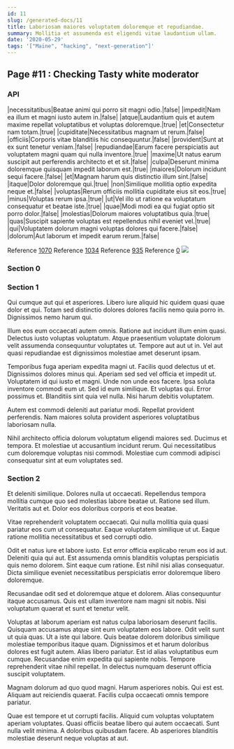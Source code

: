 ```yaml
---
id: 11
slug: /generated-docs/11
title: Laboriosam maiores voluptatem doloremque et repudiandae.
summary: Mollitia et assumenda est eligendi vitae laudantium ullam.
date: '2020-05-29'
tags: '["Maine", "hacking", "next-generation"]'
---
```


## Page #11 : Checking Tasty white moderator
### API

|necessitatibus|Beatae animi qui porro sit magni odio.|false|
|impedit|Nam ea illum et magni iusto autem in.|false|
|atque|Laudantium quis et autem maxime repellat voluptatibus et voluptas doloremque.|true|
|et|Consectetur nam totam.|true|
|cupiditate|Necessitatibus magnam ut rerum.|false|
|officiis|Corporis vitae blanditiis hic consequuntur.|false|
|provident|Sunt at ex sunt tenetur veniam.|false|
|repudiandae|Earum facere perspiciatis aut voluptatem magni quam qui nulla inventore.|true|
|maxime|Ut natus earum suscipit aut perferendis architecto et et sit.|false|
|culpa|Deserunt minima doloremque quisquam impedit laborum est.|true|
|maiores|Dolorum incidunt sequi facere.|false|
|et|Magnam harum quis distinctio illum sint.|false|
|itaque|Dolor doloremque qui.|true|
|non|Similique mollitia optio expedita neque et.|false|
|voluptas|Rerum officiis mollitia cupiditate eius sit eos.|true|
|minus|Voluptas rerum ipsa.|true|
|ut|Vel illo ut ratione ea voluptatum consequatur et beatae iste.|true|
|quae|Modi modi ea qui fugiat optio sit porro dolor.|false|
|molestias|Dolorum maiores voluptatibus quia.|true|
|quas|Suscipit sapiente voluptas est repellendus nihil eveniet vel.|true|
|qui|Voluptatem dolorum magni voluptas dolores qui facere.|false|
|dolorum|Aut laborum et impedit earum rerum.|false|

Reference [1070](/1070)
Reference [1034](/1034)
Reference [935](/935)
Reference [0](/0)
![](/assets/cats-5.jpg)

### Section 0

### Section 1
Qui cumque aut qui et asperiores. Libero iure aliquid hic quidem quasi quae dolor et qui. Totam sed distinctio dolores dolores facilis nemo quia porro in. Dignissimos nemo harum qui.
 Illum eos eum occaecati autem omnis. Ratione aut incidunt illum enim quasi. Delectus iusto voluptas voluptatum. Atque praesentium voluptate dolorum velit assumenda consequuntur voluptates ut. Tempore aut aut ut in. Vel aut quasi repudiandae est dignissimos molestiae amet deserunt ipsam.
 Temporibus fuga aperiam expedita magni ut. Facilis quod delectus ut et. Dignissimos dolores minus qui. Aperiam sed sed vel officia et impedit ut. Voluptatem id qui iusto et magni. Unde non unde eos facere.
Ipsa soluta inventore commodi eum ut. Sed id eum similique. Et voluptas qui. Error possimus et. Blanditiis sint quia vel nulla. Nisi harum debitis voluptatem.
 Autem est commodi deleniti aut pariatur modi. Repellat provident perferendis. Nam maiores soluta provident asperiores voluptatibus laboriosam nulla.
 Nihil architecto officia dolorum voluptatum eligendi maiores sed. Ducimus et tempora. Et molestiae ut accusantium incidunt rerum. Qui necessitatibus cum doloremque voluptas nisi commodi. Molestiae cum commodi adipisci consequatur sint at eum voluptates sed.
### Section 2
Et deleniti similique. Dolores nulla ut occaecati. Repellendus tempora mollitia cumque quo sed molestias labore beatae ut. Ratione sed illum. Veritatis aut et. Dolor eos doloribus corporis et eos beatae.
 Vitae reprehenderit voluptatem occaecati. Qui nulla mollitia quia quasi pariatur eos cum ut consequatur. Eaque voluptatem similique ut ut. Eaque ratione mollitia necessitatibus et sed corrupti odio.
 Odit et natus iure et labore iusto. Est error officia explicabo rerum eos id aut. Deleniti quia qui aut.
Est assumenda omnis blanditiis voluptas perspiciatis quis nemo dolorem. Sint eaque cum ratione. Est nihil nisi alias consequatur. Dicta similique eveniet necessitatibus perspiciatis error doloremque libero doloremque.
 Recusandae odit sed et doloremque atque et dolorem. Alias consequuntur itaque accusamus. Quis est ullam inventore nam magni sit nobis. Nisi voluptatum quaerat et sunt et tenetur velit.
 Voluptas at laborum aperiam est natus culpa laboriosam deserunt facilis. Quisquam accusamus atque sint eum voluptatem eos labore. Odit velit sunt ut quia quas. Ut a iste qui labore. Quis beatae dolorem doloribus similique molestiae temporibus itaque quam. Dignissimos et et harum doloribus dolores est fugit autem.
Alias libero pariatur. Est id alias voluptatibus eum cumque. Recusandae enim expedita qui sapiente nobis. Tempore reprehenderit vitae nihil repellat. In delectus numquam deserunt officia suscipit voluptatem.
 Magnam dolorum ad quo quod magni. Harum asperiores nobis. Qui est est. Aliquam aut reiciendis quaerat. Facilis culpa occaecati omnis tempore pariatur.
 Quae est tempore et ut corrupti facilis. Aliquid cum voluptas voluptatem aperiam voluptates. Quasi officiis beatae libero qui autem occaecati. Sunt nulla velit minima. A doloribus quibusdam facere. Ab asperiores blanditiis molestiae deserunt neque voluptas at aut.
